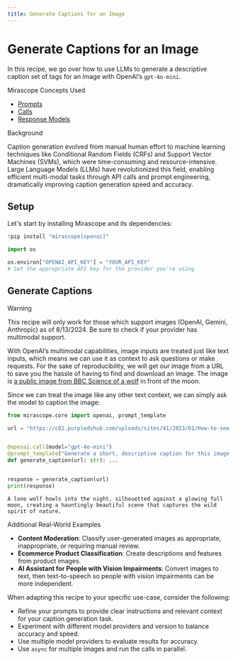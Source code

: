 ```yaml
---
title: Generate Captions for an Image
---
```


# Generate Captions for an Image

In this recipe, we go over how to use LLMs to generate a descriptive caption set of tags for an image with OpenAI’s `gpt-4o-mini`.

<div class="admonition tip">
<p class="admonition-title">Mirascope Concepts Used</p>
<ul>
<li><a href="../../../learn/prompts/">Prompts</a></li>
<li><a href="../../../learn/calls/">Calls</a></li>
<li><a href="../../../learn/response_models/">Response Models</a></li>
</ul>
</div>

<div class="admonition note">
<p class="admonition-title">Background</p>
<p>
Caption generation evolved from manual human effort to machine learning techniques like Conditional Random Fields (CRFs) and Support Vector Machines (SVMs), which were time-consuming and resource-intensive. Large Language Models (LLMs) have revolutionized this field, enabling efficient multi-modal tasks through API calls and prompt engineering, dramatically improving caption generation speed and accuracy.
</p>
</div>

## Setup

Let's start by installing Mirascope and its dependencies:


```python
!pip install "mirascope[openai]"
```


```python
import os

os.environ["OPENAI_API_KEY"] = "YOUR_API_KEY"
# Set the appropriate API key for the provider you're using
```

## Generate Captions

<div class="admonition warning">
<p class="admonition-title">Warning</p>
<p>
This recipe will only work for those which support images (OpenAI, Gemini, Anthropic) as of 8/13/2024. Be sure to check if your provider has multimodal support.
</p>
</div>


With OpenAI’s multimodal capabilities, image inputs are treated just like text inputs, which means we can use it as context to ask questions or make requests. For the sake of reproducibility, we will get our image from a URL to save you the hassle of having to find and download an image. The image is [a public image from BBC Science of a wolf](https://c02.purpledshub.com/uploads/sites/41/2023/01/How-to-see-the-Wolf-Moon-in-2023--4bb6bb7.jpg?w=1880&webp=1) in front of the moon.

Since we can treat the image like any other text context, we can simply ask the model to caption the image:


```python
from mirascope.core import openai, prompt_template

url = "https://c02.purpledshub.com/uploads/sites/41/2023/01/How-to-see-the-Wolf-Moon-in-2023--4bb6bb7.jpg?w=940&webp=1"


@openai.call(model="gpt-4o-mini")
@prompt_template("Generate a short, descriptive caption for this image: {url:image}")
def generate_caption(url: str): ...


response = generate_caption(url)
print(response)
```

    A lone wolf howls into the night, silhouetted against a glowing full moon, creating a hauntingly beautiful scene that captures the wild spirit of nature.


<div class="admonition tip">
<p class="admonition-title">Additional Real-World Examples</p>
<ul>
<li><b>Content Moderation</b>: Classify user-generated images as appropriate, inappropriate, or requiring manual review.</li>
<li><b>Ecommerce Product Classification</b>: Create descriptions and features from product images.</li>
<li><b>AI Assistant for People with Vision Impairments</b>: Convert images to text, then text-to-speech so people with vision impairments can be more independent.</li>
</ul>
</div>

When adapting this recipe to your specific use-case, consider the following:

- Refine your prompts to provide clear instructions and relevant context for your caption generation task.
- Experiment with different model providers and version to balance accuracy and speed.
- Use multiple model providers to evaluate results for accuracy.
- Use `async` for multiple images and run the calls in parallel.

